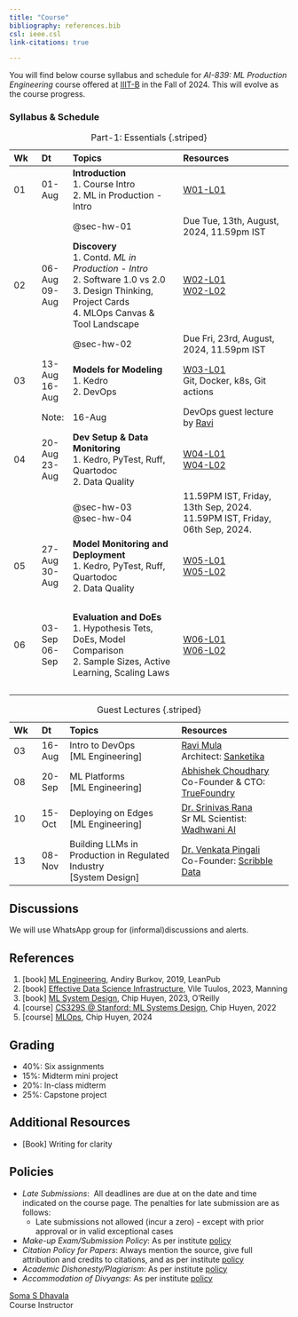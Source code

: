 ```yaml
---
title: "Course"
bibliography: references.bib
csl: ieee.csl
link-citations: true

---
```


You will find below course syllabus and schedule for _AI-839: ML Production Engineering_ course offered at [IIIT-B](https://www.iiitb.ac.in/) in the Fall of 2024. This will evolve as the course progress.


### Syllabus & Schedule

::: {style="font-size: 80%;"}

| Wk | Dt | Topics | Resources |
| :- | :- | :------- | :------- |
| 01 | 01-Aug | **Introduction** <br> 1. Course Intro <br> 2. ML in Production - Intro <br> | [W01-L01](./lectures/w01-l01.qmd) |
&nbsp; | | @sec-hw-01 |  Due Tue, 13th, August, 2024, 11.59pm IST |
| 02 | 06-Aug <br> 09-Aug | **Discovery** <br> 1. Contd.  _ML in Production - Intro_ <br> 2. Software 1.0 vs 2.0 <br> 3. Design Thinking, Project Cards <br> 4. MLOps Canvas & Tool Landscape | [W02-L01](./lectures/w02-l01.qmd) <br> [W02-L02](./lectures/w02-l02.qmd)  |
&nbsp; |   | @sec-hw-02 | Due Fri, 23rd, August, 2024, 11.59pm IST  |
| 03 | 13-Aug <br> 16-Aug | **Models for Modeling** <br> 1. Kedro   <br>  2. DevOps  | [W03-L01](./lectures/w03-l01.qmd) <br> Git, Docker, k8s, Git actions |
&nbsp; | Note:| 16-Aug | DevOps guest lecture by [Ravi](https://www.linkedin.com/in/ravismula/)   |
| 04 | 20-Aug <br> 23-Aug | **Dev Setup & Data Monitoring** <br> 1. Kedro, PyTest, Ruff, Quartodoc   <br>  2. Data Quality  | [W04-L01](./lectures/w04-l01.qmd) <br> [W04-L02](./lectures/w04-l02.qmd) |
&nbsp; | | @sec-hw-03 <br> @sec-hw-04 |  11.59PM IST, Friday, 13th Sep, 2024. <br> 11.59PM IST, Friday, 06th Sep, 2024.     |
| 05 | 27-Aug <br> 30-Aug | **Model Monitoring and Deployment** <br> 1. Kedro, PyTest, Ruff, Quartodoc   <br>  2. Data Quality  | [W05-L01](./lectures/w05-l01.qmd) <br> [W05-L02](./lectures/w05-l02.qmd) |
&nbsp; | |  |     |
| 06 | 03-Sep <br> 06-Sep | **Evaluation and DoEs** <br> 1. Hypothesis Tets, DoEs, Model Comparison   <br>  2. Sample Sizes, Active Learning, Scaling Laws | [W06-L01](./lectures/w06-l01.qmd) <br> [W06-L02](./lectures/w06-l02.qmd) |
&nbsp; | |  |    |


: Part-1: Essentials {.striped}

:::


::: {style="font-size: 80%;"}

| Wk | Dt | Topics | Resources |
| :- | :- | :------- | :------- |
| 03 | 16-Aug |  Intro to DevOps <br> [ML Engineering]  | [Ravi Mula](https://www.linkedin.com/in/ravismula/) <br> Architect: [Sanketika](https://sanketika.in/) |
| 08 | 20-Sep |  ML Platforms <br> [ML Engineering]  | [Abhishek Choudhary](https://www.linkedin.com/in/abhishekch123/) <br> Co-Founder & CTO: [TrueFoundry](https://www.truefoundry.com/) |
| 10 | 15-Oct |  Deploying on Edges <br> [ML Engineering]  | [Dr. Srinivas Rana](https://www.linkedin.com/in/srinivasrana/) <br> Sr ML Scientist: [Wadhwani AI](https://www.wadhwaniai.org/) |
| 13 | 08-Nov | Building LLMs in Production in Regulated Industry <br> [System Design] | [Dr. Venkata Pingali](https://www.linkedin.com/in/pingali/) <br> Co-Founder: [Scribble Data](https://www.scribbledata.io/) |
: Guest Lectures {.striped}
:::



## Discussions
We will use WhatsApp group for (informal)discussions and alerts.


## References
1. \[book\] [ML Engineering](https://www.mlebook.com/wiki/doku.php), Andiry Burkov, 2019, LeanPub
2. \[book\] [Effective Data Science Infrastructure](https://www.manning.com/books/effective-data-science-infrastructure), Vile Tuulos, 2023, Manning
3. \[book\] [ML System Design](https://www.oreilly.com/library/view/designing-machine-learning/9781098107956/), Chip Huyen, 2023, O'Reilly
4. \[course\] [CS329S @ Stanford:  ML Systems Design](https://stanford-cs329s.github.io/), Chip Huyen, 2022
5. \[course\] [MLOps](https://github.com/GokuMohandas/mlops-course), Chip Huyen, 2024



## Grading

- 40%: Six assignments
- 15%: Midterm mini project
- 20%: In-class midterm
- 25%: Capstone project

## Additional Resources
- [Book] Writing for clarity 


## Policies

- _Late Submissions_: \ All deadlines are due at on the date and time indicated on the course page. The penalties for late submission
are as follows:
    - Late submissions not allowed (incur a zero) - except with prior approval or in valid exceptional cases

- _Make-up Exam/Submission Policy_: As per institute [policy](https://www.iiitb.ac.in/includefiles/userfiles/images/pdf/code-of-coduct.pdf)
- _Citation Policy for Papers_: Always mention the source, give full attribution and credits to citations, and as per institute [policy](https://www.iiitb.ac.in/includefiles/userfiles/images/pdf/code-of-coduct.pdf)
- _Academic Dishonesty/Plagiarism_: As per institute [policy](https://www.iiitb.ac.in/includefiles/userfiles/images/pdf/code-of-coduct.pdf)
- _Accommodation of Divyangs_: As per institute [policy](https://www.iiitb.ac.in/includefiles/userfiles/images/pdf/code-of-coduct.pdf)



[Soma S Dhavala](https://www.linkedin.com/in/somasdhavala/) \
Course Instructor